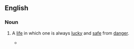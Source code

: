 ==English==

===Noun===
{{en-noun|head=[[charmed]] [[life]]|charmed lives}}

# {{label|en|idiomatic}} A [[life]] in which one is always [[lucky]] and [[safe]] from [[danger]].
#* {{quote-news
|year=2011
|date=January 5
|author=Jonathan Stevenson
|title=Arsenal 0 - 0 Man City
|work=BBC
|url=http://news.bbc.co.uk/sport2/hi/football/eng_prem/9331164.stm
|page=
|passage=Walcott thought he should have had a penalty when his cross appeared to strike the arm of Vincent Kompany and, either side of the break, Van Persie forced Hart to save one shot and fired another wide as City's goal continued to lead a '''charmed life'''.}}